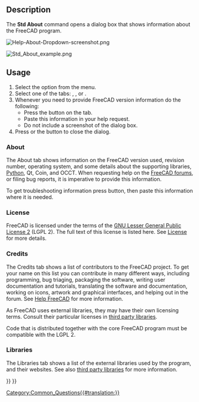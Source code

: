 <languages/>
<translate>

<!--T:25-->
{{Docnav
|[[Std_ReportBug|ReportBug]]
|[[Std_WhatsThis|WhatsThis]]
|[[Std_Help_Menu|Std Help Menu]]
|IconL=Std_ReportBug.svg
|IconR=Std_WhatsThis.svg
|IconC=Freecad.svg
}}

<!--T:1-->
{{GuiCommand
|Name=Std About
|Workbenches=All
|MenuLocation=Help → About FreeCAD
}}

==Description== <!--T:8-->

<!--T:2-->
The '''Std About''' command opens a dialog box that shows information about the FreeCAD program.

<!--T:27-->
[[File:Help-About-Dropdown-screenshot.png]]
{{Caption|Activate the About dialog via {{MenuCommand|Help → [[Image:Std_About.svg|16px]] About FreeCAD}}}}

<!--T:28-->
[[File:Std_About_example.png]]
{{Caption|The About FreeCAD dialog box}}

<!--T:24-->
{{VeryImportantMessage|'''ATTENTION''': Do not take a screenshot of this dialog box! Instead press the {{Button|Copy to clipboard}} button and then paste the information in your help request.}}

==Usage== <!--T:10-->

<!--T:11-->
# Select the {{MenuCommand|Help → [[Image:Std_About.svg|16px]] About FreeCAD}} option from the menu.
# Select one of the tabs: {{MenuCommand|About}}, {{MenuCommand|Credits}}, {{MenuCommand|License}} or {{MenuCommand|Libraries}}.
# Whenever you need to provide FreeCAD version information do the following:
#* Press the {{Button|Copy to clipboard}} button on the {{MenuCommand|About}} tab.
#* Paste this information in your help request.
#* Do not include a screenshot of the dialog box.
# Press {{KEY|Esc}} or the {{Button|OK}} button to close the dialog.

===About=== <!--T:12-->

<!--T:13-->
The About tab shows information on the FreeCAD version used, revision number, operating system, and some details about the supporting libraries, [[Python|Python]], Qt, Coin, and OCCT. When requesting help on the [https://forum.freecad.org/viewtopic.php?f=3&t=2264 FreeCAD forums], or filing bug reports, it is imperative to provide this information.

<!--T:4-->
To get troubleshooting information press {{Button|Copy to clipboard}} button, then paste this information where it is needed.

</translate>
{{Code|lang=text|code=
OS: Windows 11 build 22621
Word size of FreeCAD: 64-bit
Version: 0.21.2.33771 (Git)
Build type: Release
Branch: releases/FreeCAD-0-21
Hash: b9bfa5c5507506e4515816414cd27f4851d00489
Python 3.8.10, Qt 5.15.2, Coin 4.0.1, Vtk 8.2.0, OCC 7.6.3
Locale: English/United States (en_US)
Installed mods: 
  * fasteners 0.5.0
  * sheetmetal 0.3.16
}}
<translate>

===License=== <!--T:16-->

<!--T:17-->
FreeCAD is licensed under the terms of the [https://en.wikipedia.org/wiki/GNU_Lesser_General_Public_License GNU Lesser General Public License 2] (LGPL 2). The full text of this license is listed here. See [[License|License]] for more details.

===Credits=== <!--T:14-->

<!--T:15-->
The Credits tab shows a list of contributors to the FreeCAD project. To get your name on this list you can contribute in many different ways, including programming, bug triaging, packaging the software, writing user documentation and tutorials, translating the software and documentation, working on icons, artwork and graphical interfaces, and helping out in the forum. See [[Help_FreeCAD|Help FreeCAD]] for more information.

<!--T:18-->
As FreeCAD uses external libraries, they may have their own licensing terms. Consult their particular licenses in [[Third_Party_Libraries|third party libraries]].

<!--T:19-->
Code that is distributed together with the core FreeCAD program must be compatible with the LGPL 2.

===Libraries=== <!--T:20-->

<!--T:21-->
The Libraries tab shows a list of the external libraries used by the program, and their websites. See also [[Third_Party_Libraries|third party libraries]] for more information.


<!--T:26-->
{{Docnav
|[[Std_ReportBug|ReportBug]]
|[[Std_WhatsThis|WhatsThis]]
|[[Std_Help_Menu|Std Help Menu]]
|IconL=Std_ReportBug.svg
|IconR=Std_WhatsThis.svg
|IconC=Freecad.svg
}}

</translate>
[[Category:Common_Questions{{#translation:}}]]
{{Std_Base_navi{{#translation:}}}}
{{Userdocnavi{{#translation:}}}}
